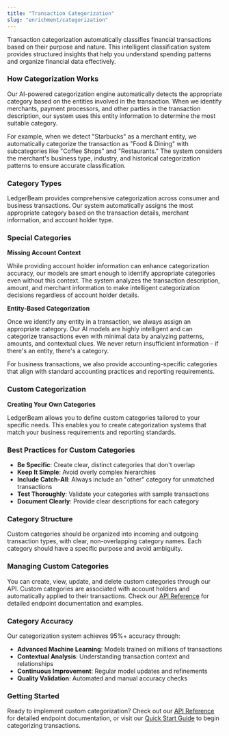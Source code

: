 ```yaml
---
title: "Transaction Categorization"
slug: "enrichment/categorization"
---
```


Transaction categorization automatically classifies financial transactions based on their purpose and nature. This intelligent classification system provides structured insights that help you understand spending patterns and organize financial data effectively.

### How Categorization Works

Our AI-powered categorization engine automatically detects the appropriate category based on the entities involved in the transaction. When we identify merchants, payment processors, and other parties in the transaction description, our system uses this entity information to determine the most suitable category.

For example, when we detect "Starbucks" as a merchant entity, we automatically categorize the transaction as "Food & Dining" with subcategories like "Coffee Shops" and "Restaurants." The system considers the merchant's business type, industry, and historical categorization patterns to ensure accurate classification.

### Category Types

LedgerBeam provides comprehensive categorization across consumer and business transactions. Our system automatically assigns the most appropriate category based on the transaction details, merchant information, and account holder type.

### Special Categories

**Missing Account Context**

While providing account holder information can enhance categorization accuracy, our models are smart enough to identify appropriate categories even without this context. The system analyzes the transaction description, amount, and merchant information to make intelligent categorization decisions regardless of account holder details.

**Entity-Based Categorization**

Once we identify any entity in a transaction, we always assign an appropriate category. Our AI models are highly intelligent and can categorize transactions even with minimal data by analyzing patterns, amounts, and contextual clues. We never return insufficient information - if there's an entity, there's a category.

For business transactions, we also provide accounting-specific categories that align with standard accounting practices and reporting requirements.

### Custom Categorization

**Creating Your Own Categories**

LedgerBeam allows you to define custom categories tailored to your specific needs. This enables you to create categorization systems that match your business requirements and reporting standards.

### Best Practices for Custom Categories

- **Be Specific**: Create clear, distinct categories that don't overlap
- **Keep It Simple**: Avoid overly complex hierarchies
- **Include Catch-All**: Always include an "other" category for unmatched transactions
- **Test Thoroughly**: Validate your categories with sample transactions
- **Document Clearly**: Provide clear descriptions for each category

### Category Structure

Custom categories should be organized into incoming and outgoing transaction types, with clear, non-overlapping category names. Each category should have a specific purpose and avoid ambiguity.

### Managing Custom Categories

You can create, view, update, and delete custom categories through our API. Custom categories are associated with account holders and automatically applied to their transactions. Check our [API Reference](./api) for detailed endpoint documentation and examples.

### Category Accuracy

Our categorization system achieves 95%\+ accuracy through:

- **Advanced Machine Learning**: Models trained on millions of transactions
- **Contextual Analysis**: Understanding transaction context and relationships
- **Continuous Improvement**: Regular model updates and refinements
- **Quality Validation**: Automated and manual accuracy checks

### Getting Started

Ready to implement custom categorization? Check out our [API Reference](./api) for detailed endpoint documentation, or visit our [Quick Start Guide](./quickstart) to begin categorizing transactions.